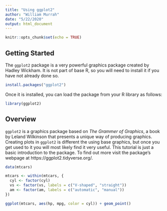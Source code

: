 ```yaml
---
title: "Using ggplot2"
author: "William Murrah"
date: "5/22/2020"
output: html_document
---
```


```r
knitr::opts_chunk$set(echo = TRUE)
```

## Getting Started

The `ggplot2` package is a very powerful graphics package created by Hadley Wickham. 
It is not part of base R, so you will need to install it if you have not already done so.

```r
install.packages("ggplot2")
```

Once it is installed, you can load the package from your R library as follows:
```r
library(ggplot2)
```


## Overview

`ggplot2` is a graphics package based on *The Grammer of Graphics*, a book by Leland Wilkinson that presents a unique way of producing graphics. 
Creating plots in `ggplot2` is different the using base graphics, but once you get used to it you will most likely find it very useful. 
This tutorial is just a basic introduction to the package.
To find out more visit the package's webpage at https://ggplot2.tidyverse.org/.



```r
data(mtcars)

mtcars <- within(mtcars, {
  cyl <- factor(cyl)
  vs <- factor(vs, labels = c("V-shaped", "straight"))
  am <- factor(am, labels = c("automatic", "manual"))
})
```

```r
ggplot(mtcars, aes(hp, mpg, color = cyl)) + geom_point()
```


